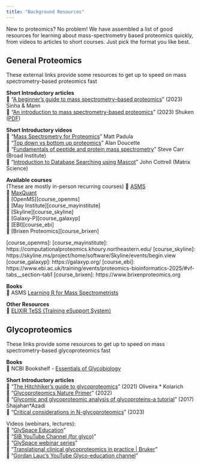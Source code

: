 ```yaml
---
title: "Background Resources"
---
```


New to proteomics? No problem! We have assembled a list of good resources for learning about
mass-spectrometry based proteomics quickly, from videos to articles to short courses.
Just pick the format you like best.

## General Proteomics
These external links provide some resources to get up to speed on mass spectrometry-based proteomics fast

**Short Introductory articles**<br>
📄 “[A beginner’s guide to mass spectrometry–based proteomics][intro_sinha]” (2023) Sinha & Mann<br>
📄 “[An introduction to mass spectrometry-based proteomics][intro_shuken]” (2023) Shuken ([PDF][intro_shuken_PDF])<br>

[intro_sinha]: https://portlandpress.com/biochemist/article/42/5/64/226371/A-beginner-s-guide-to-mass-spectrometry-based
[intro_shuken]: https://pubs.acs.org/doi/abs/10.1021/acs.jproteome.2c00838
[intro_shuken_pdf]: https://biocev.lf1.cuni.cz/file/492/shuken-2023-an-introduction-to-mass-spectrometry-based-proteomics.pdf

**Short Introductory videos**<br>
📄 “[Mass Spectrometry for Proteomics][video_padula]” Matt Padula<br>
📄 “[Top down vs bottom up proteomics][video_doucette]” Alan Doucette<br>
📄 “[Fundamentals of peptide and protein mass spectrometry][video_carr]” Steve Carr (Broad Institute)<br>
📄 “[Introduction to Database Searching using Mascot][video_cottrell]” John Cottrell (Matrix Science)<br>

[video_padula]: https://www.youtube.com/watch?v=L6MHSb7I820
[video_doucette]: https://www.youtube.com/watch?v=NeMA3RFFLIw
[video_carr]: https://www.youtube.com/watch?v=PFOodSbH9IY
[video_cottrell]: https://www.youtube.com/watch?v=tB3cR2vDCKc

**Available courses**<br>
(These are mostly in-person recurring courses)
📄 [ASMS][course_asms]<br>
📄 [MaxQuant][course_maxquant]<br>
📄 [OpenMS][course_openms]<br>
📄 [May Institute][course_mayinstitute]<br>
📄 [Skyline][course_skyline]<br>
📄 [Galaxy-P][course_galaxyp]<br>
📄 [EBI][course_ebi]<br>
📄 [Brixen Proteomics][course_brixen]<br>

[course_asms]: https://www.asms.org/conferences/annual-conference/short-courses
[course_maxquant]: https://maxquant.org/summer_school/
[course_openms]: 
[course_mayinstitute]: https://computationalproteomics.khoury.northeastern.edu/
[course_skyline]: https://skyline.ms/project/home/software/Skyline/events/begin.view
[course_galaxyp]: https://galaxyp.org/
[course_ebi]: https://www.ebi.ac.uk/training/events/proteomics-bioinformatics-2025/#vf-tabs__section--tab1
[course_brixen]: https://www.brixenproteomics.org

**Books**<br>
📒 ASMS [Learning R for Mass Spectrometrists][asms_r_book]<br>

[asms_r_book]: https://jeffsocal.github.io/ASMS_R_Basics/

**Other Resources**<br>
📒 [ELIXIR TeSS (Training eSupport System)][elixir_tess]<br>

[elixir_tess]: https://tess.elixir-europe.org/



## Glycoproteomics
These links provide some resources to get up to speed on mass spectrometry-based glycoproteomics fast

**Books**<br>
📒 NCBI Bookshelf - [Essentials of Glycobiology][essentials_book]<br>

**Short Introductory articles**<br>
📄 “[The Hitchhiker's guide to glycoproteomics][hitchhikers_guide]” (2021) Oliveira * Kolarich<br>
📄 “[Glycoproteomics Nature Primer][nature_primer]” (2022)<br>
📄 “[Glycomic and glycoproteomic analysis of glycoproteins-a tutorial][glyco_tutorial]” (2017) Shajahan*Azadi<br>
📄 “[Critical considerations in N-glycoproteomics][critical_considerations]” (2023)<br>

Videos (webinars, lectures):<br>
📄 “[GlySpace Education][video_glyspace]”<br>
📄 “[SIB YouTube Channel (for glyco)][sib_youtube]”<br>
📄 “[GlySpace webinar series][glyspace_webinars]”<br>
📄 “[Translational clinical glycoproteomics in practice | Bruker][bruker_in_practice]”<br>
📄 “[Gordan Lauc’s YouTube Glyco-education channel][lauc_youtube]”<br>


[essentials_book]: https://www.ncbi.nlm.nih.gov/books/NBK579918/
[hitchhikers_guide]: https://pmc.ncbi.nlm.nih.gov/articles/PMC8421054/
[nature_primer]: https://www.nature.com/articles/s43586-022-00128-4
[glyco_tutorial]: https://pubmed.ncbi.nlm.nih.gov/28585084/ 
[critical_considerations]: https://doi.org/10.1016/j.cbpa.2023.102272

[video_glyspace]: http://www.glyspace.org/education.php
[sib_youtube]: https://www.youtube.com/@sib-swissinstituteofbioinf4579/search?query=glyco
[glyspace_webinars]: https://wiki.glygen.org/GlyGen_Webinar_Series
[bruker_in_practice]: https://www.bruker.com/de/news-and-events/webinars/2024/translational-clinical-glycoproteomics-in-practice.html
[lauc_youtube]: https://www.youtube.com/playlist?list=PLB8UtfqFXZk8gPvwHdqBIsuHe6D2CI7il





